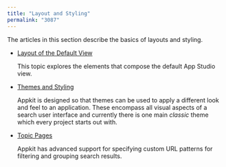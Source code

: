 ```yaml
---
title: "Layout and Styling"
permalink: "3087"
---
```


The articles in this section describe the basics of layouts and styling.

* [Layout of the Default View](/fusion/5.9/995/layout-of-the-default-view)

    This topic explores the elements that compose the default App Studio view.
* [Themes and Styling](/fusion/5.9/3085/themes-and-styling)

    Appkit is designed so that themes can be used to apply a different look and feel to an application. These encompass all visual aspects of a search user interface and currently there is one main *classic* theme which every project starts out with.
* [Topic Pages](/fusion/5.9/3086/topic-pages)

    Appkit has advanced support for specifying custom URL patterns for filtering and grouping search results.